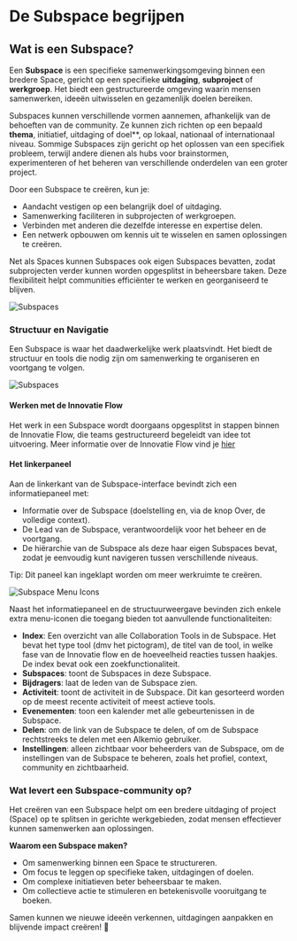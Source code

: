 # De Subspace begrijpen

## Wat is een Subspace?

Een **Subspace** is een specifieke samenwerkingsomgeving binnen een bredere Space, gericht op een specifieke **uitdaging**, **subproject** of **werkgroep**. Het biedt een gestructureerde omgeving waarin mensen samenwerken, ideeën uitwisselen en gezamenlijk doelen bereiken.

Subspaces kunnen verschillende vormen aannemen, afhankelijk van de behoeften van de community. Ze kunnen zich richten op een bepaald **thema**, initiatief, uitdaging of doel\*\*, op lokaal, nationaal of internationaal niveau. Sommige Subspaces zijn gericht op het oplossen van een specifiek probleem, terwijl andere dienen als hubs voor brainstormen, experimenteren of het beheren van verschillende onderdelen van een groter project.

Door een Subspace te creëren, kun je:

- Aandacht vestigen op een belangrijk doel of uitdaging.
- Samenwerking faciliteren in subprojecten of werkgroepen.
- Verbinden met anderen die dezelfde interesse en expertise delen.
- Een netwerk opbouwen om kennis uit te wisselen en samen oplossingen te creëren.

Net als Spaces kunnen Subspaces ook eigen Subspaces bevatten, zodat subprojecten verder kunnen worden opgesplitst in beheersbare taken. Deze flexibiliteit helpt communities efficiënter te werken en georganiseerd te blijven.

![Subspaces](/Subspaces.png)

### Structuur en Navigatie

Een Subspace is waar het daadwerkelijke werk plaatsvindt. Het biedt de structuur en tools die nodig zijn om samenwerking te organiseren en voortgang te volgen.

![Subspaces](/inside-subspace.png)

#### Werken met de Innovatie Flow

Het werk in een Subspace wordt doorgaans opgesplitst in stappen binnen de Innovatie Flow, die teams gestructureerd begeleidt van idee tot uitvoering.
Meer informatie over de Innovatie Flow vind je [hier](/features/innovation-flow)

#### Het linkerpaneel

Aan de linkerkant van de Subspace-interface bevindt zich een informatiepaneel met:

- Informatie over de Subspace (doelstelling en, via de knop Over, de volledige context).
- De Lead van de Subspace, verantwoordelijk voor het beheer en de voortgang.
- De hiërarchie van de Subspace als deze haar eigen Subspaces bevat, zodat je eenvoudig kunt navigeren tussen verschillende niveaus.

Tip: Dit paneel kan ingeklapt worden om meer werkruimte te creëren.

![Subspace Menu Icons](/subspace-buttons.png)

Naast het informatiepaneel en de structuurweergave bevinden zich enkele extra menu-iconen die toegang bieden tot aanvullende functionaliteiten:

- **Index**: Een overzicht van alle Collaboration Tools in de Subspace. Het bevat het type tool (dmv het pictogram), de titel van de tool, in welke fase van de Innovatie flow en de hoeveelheid reacties tussen haakjes. De index bevat ook een zoekfunctionaliteit.
- **Subspaces**: toont de Subspaces in deze Subspace.
- **Bijdragers**: laat de leden van de Subspace zien.
- **Activiteit**: toont de activiteit in de Subspace. Dit kan gesorteerd worden op de meest recente activiteit of meest actieve tools.
- **Evenementen**: toon een kalender met alle gebeurtenissen in de Subspace.
- **Delen**: om de link van de Subspace te delen, of om de Subspace rechtstreeks te delen met een Alkemio gebruiker.
- **Instellingen**: alleen zichtbaar voor beheerders van de Subspace, om de instellingen van de Subspace te beheren, zoals het profiel, context, community en zichtbaarheid.

### Wat levert een Subspace-community op?

Het creëren van een Subspace helpt om een bredere uitdaging of project (Space) op te splitsen in gerichte werkgebieden, zodat mensen effectiever kunnen samenwerken aan oplossingen.

**Waarom een Subspace maken?**

- Om samenwerking binnen een Space te structureren.
- Om focus te leggen op specifieke taken, uitdagingen of doelen.
- Om complexe initiatieven beter beheersbaar te maken.
- Om collectieve actie te stimuleren en betekenisvolle vooruitgang te boeken.

Samen kunnen we nieuwe ideeën verkennen, uitdagingen aanpakken en blijvende impact creëren! 🚀
